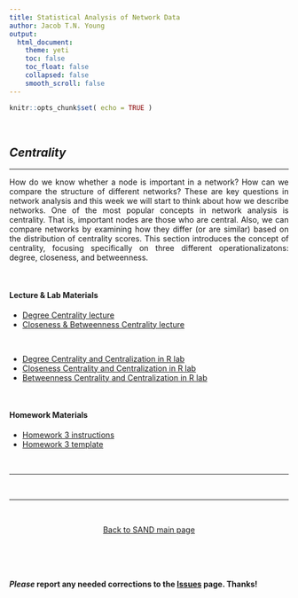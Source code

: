 ```yaml
---
title: Statistical Analysis of Network Data
author: Jacob T.N. Young
output: 
  html_document:
    theme: yeti
    toc: false
    toc_float: false
    collapsed: false
    smooth_scroll: false
---
```


<style>
body {
text-align: justify}
</style>

```r
knitr::opts_chunk$set( echo = TRUE )
```


<br>

## *Centrality*

----

How do we know whether a node is important in a network? How can we compare the structure of different networks? These are key questions in network analysis and this week we will start to think about how we describe networks. One of the most popular concepts in network analysis is centrality. That is, important nodes are those who are central. Also, we can compare networks by examining how they differ (or are similar) based on the distribution of centrality scores. This section introduces the concept of centrality, focusing specifically on three different operationalizatons: degree, closeness, and betweenness.

<br>

#### Lecture & Lab Materials  

  + [Degree Centrality lecture](../lectures/lecture-04-degree-centrality.pdf)  
  + [Closeness & Betweenness Centrality lecture](../lectures/lecture-05-close-between-centrality.pdf)  

<br>

  + [Degree Centrality and Centralization in R lab](../labs/lab-05-degree-centrality.html)  
  + [Closeness Centrality and Centralization in R lab](../labs/lab-06-closeness-centrality.html)  
  + [Betweenness Centrality and Centralization in R lab](../labs/lab-07-betweenness-centrality.html)  

<br>

#### Homework Materials  

  + [Homework 3 instructions](../hmwk/hmwk-03-instructions.html)  
  + [Homework 3 template](../hmwk/templates/hmwk-03-template.zip?raw=true)  
  
<br>

____



<br>

____

<br>

<p align="center">
[Back to SAND main page](https://jacobtnyoung.github.io/SAND/)
</p>

<br>

<br>

#### ***Please*** report any needed corrections to the [Issues](https://github.com/jacobtnyoung/SAND/issues/new) page. Thanks!

<br>
<br>